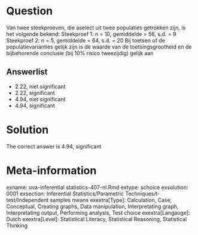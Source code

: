 Question
========

Van twee steekproeven, die aselect uit twee populaties getrokken zijn, is het volgende bekend:
Steekproef 1: n = 10, gemiddelde = 56, s.d. = 9
Steekproef 2: n = 5, gemiddelde = 64, s.d. = 20
Bij toetsen of de populatievarianties gelijk zijn is de waarde van de toetsingsgrootheid en de bijbehorende conclusie (bij 10% risico tweezijdig) gelijk aan 

Answerlist
----------
* 2.22, niet significant
* 2.22, significant
* 4.94, niet significant
* 4.94, significant

Solution
========

The correct answer is  4.94, significant 

Meta-information
================
exname: uva-inferential statistics-407-nl.Rmd 
extype: schoice 
exsolution: 0001 
exsection: Inferential Statistics/Parametric Techniques/t-test/Independent samples means
exextra[Type]: Calculation, Case, Conceptual, Creating graphs, Data manipulation, Interpretating graph, Interpretating output, Performing analysis, Test choice 
exextra[Langauge]: Dutch 
exextra[Level]: Statistical Literacy, Statistical Reasoning, Statistical Thinking 
